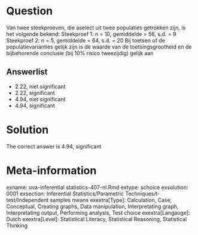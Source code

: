 Question
========

Van twee steekproeven, die aselect uit twee populaties getrokken zijn, is het volgende bekend:
Steekproef 1: n = 10, gemiddelde = 56, s.d. = 9
Steekproef 2: n = 5, gemiddelde = 64, s.d. = 20
Bij toetsen of de populatievarianties gelijk zijn is de waarde van de toetsingsgrootheid en de bijbehorende conclusie (bij 10% risico tweezijdig) gelijk aan 

Answerlist
----------
* 2.22, niet significant
* 2.22, significant
* 4.94, niet significant
* 4.94, significant

Solution
========

The correct answer is  4.94, significant 

Meta-information
================
exname: uva-inferential statistics-407-nl.Rmd 
extype: schoice 
exsolution: 0001 
exsection: Inferential Statistics/Parametric Techniques/t-test/Independent samples means
exextra[Type]: Calculation, Case, Conceptual, Creating graphs, Data manipulation, Interpretating graph, Interpretating output, Performing analysis, Test choice 
exextra[Langauge]: Dutch 
exextra[Level]: Statistical Literacy, Statistical Reasoning, Statistical Thinking 
